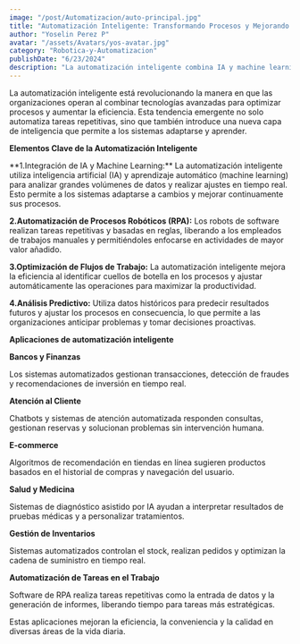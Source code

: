```yaml
---
image: "/post/Automatizacion/auto-principal.jpg"
title: "Automatización Inteligente: Transformando Procesos y Mejorando la Eficiencia"
author: "Yoselin Perez P"
avatar: "/assets/Avatars/yos-avatar.jpg"
category: "Robotica-y-Automatizacion"
publishDate: "6/23/2024"
description: "La automatización inteligente combina IA y machine learning para optimizar procesos, mejorar la eficiencia y reducir errores en las organizaciones."
---
```


<Parrafo>
  La automatización inteligente está revolucionando la manera en que las organizaciones operan al combinar tecnologías avanzadas
  para optimizar procesos y aumentar la eficiencia. Esta tendencia emergente no solo automatiza tareas repetitivas, sino que
  también introduce una nueva capa de inteligencia que permite a los sistemas adaptarse y aprender.
</Parrafo>

<ImageMDX src="/post/Automatizacion/auto1.jpg" alt="Automatizacion" width={600} height={800} />

<SubSeccion> **Elementos Clave de la Automatización Inteligente**</SubSeccion>

<Parrafo>
**1.Integración de IA y Machine Learning:** La automatización inteligente utiliza inteligencia artificial (IA) y aprendizaje automático (machine learning) para analizar grandes volúmenes de datos y realizar ajustes en tiempo real. Esto permite a los sistemas adaptarse a cambios y mejorar continuamente sus procesos.

**2.Automatización de Procesos Robóticos (RPA):** Los robots de software realizan tareas repetitivas y basadas en reglas, liberando a los empleados de trabajos manuales y permitiéndoles enfocarse en actividades de mayor valor añadido.

**3.Optimización de Flujos de Trabajo:** La automatización inteligente mejora la eficiencia al identificar cuellos de botella en los procesos y ajustar automáticamente las operaciones para maximizar la productividad.

**4.Análisis Predictivo:** Utiliza datos históricos para predecir resultados futuros y ajustar los procesos en consecuencia, lo que permite a las organizaciones anticipar problemas y tomar decisiones proactivas.

</Parrafo>

<SubSeccion> **Aplicaciones de automatización inteligente**</SubSeccion>

**Bancos y Finanzas**

<ImageMDX src="/post/Automatizacion/auto2.png" alt="Automatizacion" width={600} height={800} />

<Parrafo>
  Los sistemas automatizados gestionan transacciones, detección de fraudes y recomendaciones de inversión en tiempo real.
</Parrafo>

**Atención al Cliente**

<ImageMDX src="/post/Automatizacion/auto3.png" alt="Automatizacion" width={600} height={800} />

<Parrafo>
  Chatbots y sistemas de atención automatizada responden consultas, gestionan reservas y solucionan problemas sin intervención
  humana.
</Parrafo>

**E-commerce**

<ImageMDX src="/post/Automatizacion/auto4.jpg" alt="Automatizacion" width={600} height={800} />

<Parrafo>
  Algoritmos de recomendación en tiendas en línea sugieren productos basados en el historial de compras y navegación del usuario.
</Parrafo>

**Salud y Medicina**

<ImageMDX src="/post/Automatizacion/auto5.jpg" alt="Automatizacion" width={600} height={800} />

<Parrafo>
  Sistemas de diagnóstico asistido por IA ayudan a interpretar resultados de pruebas médicas y a personalizar tratamientos.
</Parrafo>

**Gestión de Inventarios**

<ImageMDX src="/post/Automatizacion/auto6.jpg" alt="Automatizacion" width={600} height={800} />

<Parrafo>Sistemas automatizados controlan el stock, realizan pedidos y optimizan la cadena de suministro en tiempo real.</Parrafo>

**Automatización de Tareas en el Trabajo**

<ImageMDX src="/post/Automatizacion/auto7.jpg" alt="Automatizacion" width={600} height={800} />

<Parrafo>
  Software de RPA realiza tareas repetitivas como la entrada de datos y la generación de informes, liberando tiempo para tareas
  más estratégicas.
</Parrafo>

<Parrafo>Estas aplicaciones mejoran la eficiencia, la conveniencia y la calidad en diversas áreas de la vida diaria.</Parrafo>

